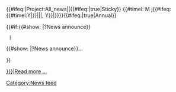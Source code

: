 <includeonly><div class="news-item feed-{{#replace:{{lc:{{{4|}}}}}| |-}}">
<div class="news-item-header {{#replace:{{lc:{{{4|}}}}}| |-}} {{#ifeq:{{#show:{{{1|}}}|?Status}}|Active|is-active|}}">
;<span class="start-display-date {{#ifeq:{{{5|}}}|true|glyphicon glyphicon-pushpin|}}">{{#ifeq:{{FULLPAGENAME}}|Project:All_news||{{#ifeq:{{{5|}}}|true|<span class="news-type">Sticky</span>}} {{#timel: M j{{#ifeq:{{#timel:Y|{{{3|}}}}}|{{CURRENTYEAR}}||, Y}}|{{{3|}}}}}}}</span><span class="start-display-date {{#ifeq:{{{6|}}}|true|glyphicon glyphicon-time|}}">{{#ifeq:{{{6|}}}|true|<span class="news-type">Annual</span>}}</span> {{{2|}}} <span class="news-type">{{{4|}}}</span>
</div>
<div class="news-item-announce">{{#if:{{#show: {{{1|}}}|?News announce}}
  |<p>{{#show: {{{1|}}}|?News announce}}... </p>
}}<p>[[{{{1|}}}|Read more ...]]</p></div>
</div></includeonly><noinclude>[[Category:News feed]]</noinclude>
